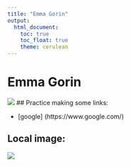 ```yaml
---
title: "Emma Gorin"
output: 
  html_document:
    toc: true
    toc_float: true
    theme: cerulean
---
```


# Emma Gorin

![](https://media.giphy.com/media/drXGoW1iudhKw/giphy.gif)
## Practice making some links:

* [google] (https://www.google.com/)

## Local image:
![](images/egorin_headshot_1.jpg)